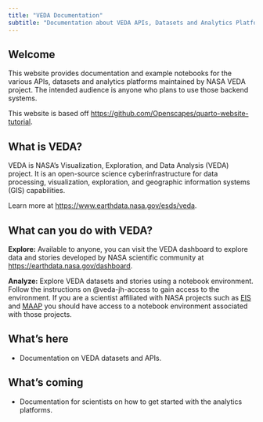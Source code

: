 ```yaml
---
title: "VEDA Documentation"
subtitle: "Documentation about VEDA APIs, Datasets and Analytics Platforms"
---
```


## Welcome {#welcome}

This website provides documentation and example notebooks for the various APIs, datasets and analytics platforms maintained by NASA VEDA project. The intended audience is anyone who plans to use those backend systems.

This website is based off [https://github.com/Openscapes/quarto-website-tutorial](https://github.com/Openscapes/quarto-website-tutorial).

## What is VEDA?

VEDA is NASA's Visualization, Exploration, and Data Analysis (VEDA) project. It is an open-source science cyberinfrastructure for data processing, visualization, exploration, and geographic information systems (GIS) capabilities.

Learn more at [https://www.earthdata.nasa.gov/esds/veda](https://www.earthdata.nasa.gov/esds/veda).

## What can you do with VEDA?

**Explore:** Available to anyone, you can visit the VEDA dashboard to explore data and stories developed by NASA scientific community at [https://earthdata.nasa.gov/dashboard](https://earthdata.nasa.gov/dashboard).

**Analyze:** Explore VEDA datasets and stories using a notebook environment. Follow the instructions on @veda-jh-access to gain access to the environment. If you are a scientist affiliated with NASA projects such as [EIS](https://eis.smce.nasa.gov/about.html) and [MAAP](https://ops.maap-project.org) you should have access to a notebook environment associated with those projects.

## What's here

* Documentation on VEDA datasets and APIs.

## What's coming

* Documentation for scientists on how to get started with the analytics platforms.

